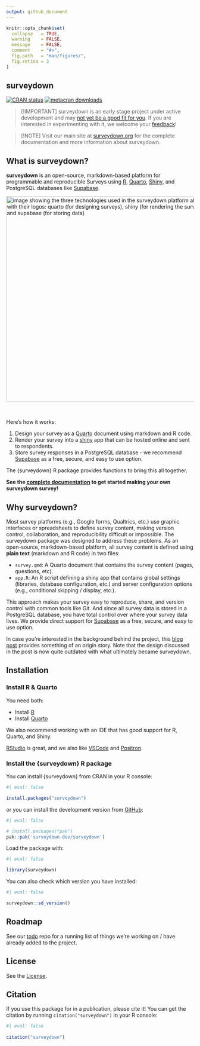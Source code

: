 ```yaml
---
output: github_document
---
```


<!-- README.md is generated from README.Rmd. Please edit this file -->

```r
knitr::opts_chunk$set(
  collapse   = TRUE,
  warning    = FALSE,
  message    = FALSE,
  comment    = "#>",
  fig.path   = "man/figures/",
  fig.retina = 3
)
```

## surveydown

<!-- badges: start -->
[![CRAN
status](https://www.r-pkg.org/badges/version/surveydown)](https://CRAN.R-project.org/package=surveydown)
[![metacran downloads](https://cranlogs.r-pkg.org/badges/grand-total/surveydown)](https://cran.r-project.org/package=surveydown)
<!-- badges: end -->

> [!IMPORTANT]
> surveydown is an early stage project under active development and may [not yet be a good fit for you](https://surveydown.org/faq.html#is-surveydown-right-for-me). If you are interested in experimenting with it, we welcome your [feedback](https://github.com/orgs/surveydown-dev/discussions)!

> [!NOTE] 
> Visit our main site at [surveydown.org](https://surveydown.org) for the complete documentation and more information about surveydown.

## What is surveydown?

**surveydown** is an open-source, markdown-based platform for
programmable and reproducible Surveys using
[R](https://www.r-project.org/), [Quarto](https://quarto.org/),
[Shiny](https://shiny.posit.co/), and PostgreSQL databases like
[Supabase](https://supabase.com/).

<div align="center">
<img src='man/figures/technologies.svg' width="550px" alt="image showing the three technologies used in the surveydown platform along with their logos: quarto (for designing surveys), shiny (for rendering the survey), and supabase (for storing data)"/>
</div>

<br>

Here's how it works:

1. Design your survey as a [Quarto](https://quarto.org/) document using markdown and R code.
2. Render your survey into a [shiny](https://shiny.posit.co/) app that can be hosted online and sent to respondents.
3. Store survey responses in a PostgreSQL database - we recommend [Supabase](https://supabase.com/) as a free, secure, and easy to use option.

The {surveydown} R package provides functions to bring this all together.

**See the [complete documentation](https://surveydown.org) to get started making your own surveydown survey!**

## Why surveydown?

Most survey platforms (e.g., Google forms, Qualtrics, etc.) use graphic interfaces or spreadsheets to define survey content, making version control, collaboration, and reproducibility difficult or impossible. The surveydown package was designed to address these problems. As an open-source, markdown-based platform, all survey content is defined using **plain text** (markdown and R code) in two files:

- `survey.qmd`: A Quarto document that contains the survey content (pages, questions, etc).
- `app.R`: An R script defining a shiny app that contains global settings (libraries, database configuration, etc.) and server configuration options (e.g., conditional skipping / display, etc.).

This approach makes your survey easy to reproduce, share, and version control with common tools like Git. And since all survey data is stored in a PostgreSQL database, you have total control over where your survey data lives. We provide direct support for [Supabase](https://supabase.com/) as a free, secure, and easy to use option.

In case you're interested in the background behind the project, this [blog post](https://www.jhelvy.com/blog/2023-04-06-markdown-surveys/) provides something of an origin story. Note that the design discussed in the post is now quite outdated with what ultimately became surveydown.

## Installation

### Install R & Quarto

You need both: 

- Install [R](https://CRAN.R-project.org/)
- Install [Quarto](https://quarto.org/)

We also recommend working with an IDE that has good support for R, Quarto, and Shiny.

[RStudio](https://posit.co/products/open-source/rstudio/) is great, and we also like [VSCode](https://github.com/microsoft/vscode) and [Positron](https://github.com/posit-dev/positron).

### Install the {surveydown} R package

You can install {surveydown} from CRAN in your R console:

```r
#| eval: false

install.packages("surveydown")
```

or you can install the development version from [GitHub](https://github.com/surveydown-dev/surveydown):

```r
#| eval: false

# install.packages("pak")
pak::pak('surveydown-dev/surveydown')
```

Load the package with:

```r
#| eval: false

library(surveydown)
```

You can also check which version you have installed:

```r
#| eval: false

surveydown::sd_version()
```

## Roadmap

See our [todo](https://github.com/surveydown-dev/todo) repo for a running list of things we're working on / have already added to the project.

## License

See the [License](https://github.com/surveydown-dev/surveydown/blob/master/LICENSE.md).

## Citation 

If you use this package for in a publication, please cite it! You can get the citation by running `citation("surveydown")` in your R console:

```r
#| eval: false
 
citation("surveydown")
```
